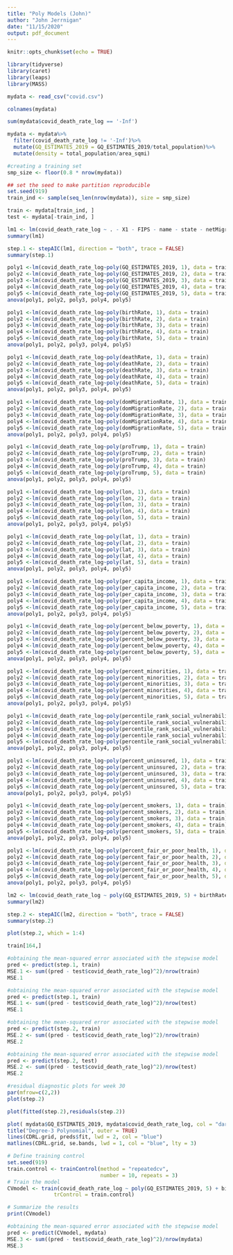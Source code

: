 ```yaml
---
title: "Poly Models (John)"
author: "John Jerrnigan"
date: "11/15/2020"
output: pdf_document
---
```


```r
knitr::opts_chunk$set(echo = TRUE)
```

```r
library(tidyverse)
library(caret)
library(leaps)
library(MASS)
```

```r
mydata <- read_csv("covid.csv")
```

```r
colnames(mydata)
```



```r
sum(mydata$covid_death_rate_log == '-Inf')
```

```r
mydata <- mydata%>%
  filter(covid_death_rate_log != '-Inf')%>%
  mutate(GQ_ESTIMATES_2019 = GQ_ESTIMATES_2019/total_population)%>%
  mutate(density = total_population/area_sqmi)
```

```r

#creating a training set
smp_size <- floor(0.8 * nrow(mydata))

## set the seed to make partition reproducible
set.seed(919)
train_ind <- sample(seq_len(nrow(mydata)), size = smp_size)

train <- mydata[train_ind, ]
test <- mydata[-train_ind, ]
```

```r
lm1 <- lm(covid_death_rate_log ~ . - X1 - FIPS - name - state - netMigrationRate - total_population - case_count - death_count - covid_death_rate, data = train)
summary(lm1)
```

```r
step.1 <- stepAIC(lm1, direction = "both", trace = FALSE)
summary(step.1)
```

```r
poly1 <-lm(covid_death_rate_log~poly(GQ_ESTIMATES_2019, 1), data = train)
poly2 <-lm(covid_death_rate_log~poly(GQ_ESTIMATES_2019, 2), data = train)
poly3 <-lm(covid_death_rate_log~poly(GQ_ESTIMATES_2019, 3), data = train)
poly4 <-lm(covid_death_rate_log~poly(GQ_ESTIMATES_2019, 4), data = train)
poly5 <-lm(covid_death_rate_log~poly(GQ_ESTIMATES_2019, 5), data = train)
anova(poly1, poly2, poly3, poly4, poly5)
```

```r
poly1 <-lm(covid_death_rate_log~poly(birthRate, 1), data = train)
poly2 <-lm(covid_death_rate_log~poly(birthRate, 2), data = train)
poly3 <-lm(covid_death_rate_log~poly(birthRate, 3), data = train)
poly4 <-lm(covid_death_rate_log~poly(birthRate, 4), data = train)
poly5 <-lm(covid_death_rate_log~poly(birthRate, 5), data = train)
anova(poly1, poly2, poly3, poly4, poly5)
```

```r
poly1 <-lm(covid_death_rate_log~poly(deathRate, 1), data = train)
poly2 <-lm(covid_death_rate_log~poly(deathRate, 2), data = train)
poly3 <-lm(covid_death_rate_log~poly(deathRate, 3), data = train)
poly4 <-lm(covid_death_rate_log~poly(deathRate, 4), data = train)
poly5 <-lm(covid_death_rate_log~poly(deathRate, 5), data = train)
anova(poly1, poly2, poly3, poly4, poly5)
```

```r
poly1 <-lm(covid_death_rate_log~poly(domMigrationRate, 1), data = train)
poly2 <-lm(covid_death_rate_log~poly(domMigrationRate, 2), data = train)
poly3 <-lm(covid_death_rate_log~poly(domMigrationRate, 3), data = train)
poly4 <-lm(covid_death_rate_log~poly(domMigrationRate, 4), data = train)
poly5 <-lm(covid_death_rate_log~poly(domMigrationRate, 5), data = train)
anova(poly1, poly2, poly3, poly4, poly5)
```

```r
poly1 <-lm(covid_death_rate_log~poly(proTrump, 1), data = train)
poly2 <-lm(covid_death_rate_log~poly(proTrump, 2), data = train)
poly3 <-lm(covid_death_rate_log~poly(proTrump, 3), data = train)
poly4 <-lm(covid_death_rate_log~poly(proTrump, 4), data = train)
poly5 <-lm(covid_death_rate_log~poly(proTrump, 5), data = train)
anova(poly1, poly2, poly3, poly4, poly5)
```

```r
poly1 <-lm(covid_death_rate_log~poly(lon, 1), data = train)
poly2 <-lm(covid_death_rate_log~poly(lon, 2), data = train)
poly3 <-lm(covid_death_rate_log~poly(lon, 3), data = train)
poly4 <-lm(covid_death_rate_log~poly(lon, 4), data = train)
poly5 <-lm(covid_death_rate_log~poly(lon, 5), data = train)
anova(poly1, poly2, poly3, poly4, poly5)
```

```r
poly1 <-lm(covid_death_rate_log~poly(lat, 1), data = train)
poly2 <-lm(covid_death_rate_log~poly(lat, 2), data = train)
poly3 <-lm(covid_death_rate_log~poly(lat, 3), data = train)
poly4 <-lm(covid_death_rate_log~poly(lat, 4), data = train)
poly5 <-lm(covid_death_rate_log~poly(lat, 5), data = train)
anova(poly1, poly2, poly3, poly4, poly5)
```


```r
poly1 <-lm(covid_death_rate_log~poly(per_capita_income, 1), data = train)
poly2 <-lm(covid_death_rate_log~poly(per_capita_income, 2), data = train)
poly3 <-lm(covid_death_rate_log~poly(per_capita_income, 3), data = train)
poly4 <-lm(covid_death_rate_log~poly(per_capita_income, 4), data = train)
poly5 <-lm(covid_death_rate_log~poly(per_capita_income, 5), data = train)
anova(poly1, poly2, poly3, poly4, poly5)
```

```r
poly1 <-lm(covid_death_rate_log~poly(percent_below_poverty, 1), data = train)
poly2 <-lm(covid_death_rate_log~poly(percent_below_poverty, 2), data = train)
poly3 <-lm(covid_death_rate_log~poly(percent_below_poverty, 3), data = train)
poly4 <-lm(covid_death_rate_log~poly(percent_below_poverty, 4), data = train)
poly5 <-lm(covid_death_rate_log~poly(percent_below_poverty, 5), data = train)
anova(poly1, poly2, poly3, poly4, poly5)
```


```r
poly1 <-lm(covid_death_rate_log~poly(percent_minorities, 1), data = train)
poly2 <-lm(covid_death_rate_log~poly(percent_minorities, 2), data = train)
poly3 <-lm(covid_death_rate_log~poly(percent_minorities, 3), data = train)
poly4 <-lm(covid_death_rate_log~poly(percent_minorities, 4), data = train)
poly5 <-lm(covid_death_rate_log~poly(percent_minorities, 5), data = train)
anova(poly1, poly2, poly3, poly4, poly5)
```

```r
poly1 <-lm(covid_death_rate_log~poly(percentile_rank_social_vulnerability, 1), data = train)
poly2 <-lm(covid_death_rate_log~poly(percentile_rank_social_vulnerability, 2), data = train)
poly3 <-lm(covid_death_rate_log~poly(percentile_rank_social_vulnerability, 3), data = train)
poly4 <-lm(covid_death_rate_log~poly(percentile_rank_social_vulnerability, 4), data = train)
poly5 <-lm(covid_death_rate_log~poly(percentile_rank_social_vulnerability, 5), data = train)
anova(poly1, poly2, poly3, poly4, poly5)
```


```r
poly1 <-lm(covid_death_rate_log~poly(percent_uninsured, 1), data = train)
poly2 <-lm(covid_death_rate_log~poly(percent_uninsured, 2), data = train)
poly3 <-lm(covid_death_rate_log~poly(percent_uninsured, 3), data = train)
poly4 <-lm(covid_death_rate_log~poly(percent_uninsured, 4), data = train)
poly5 <-lm(covid_death_rate_log~poly(percent_uninsured, 5), data = train)
anova(poly1, poly2, poly3, poly4, poly5)
```

```r
poly1 <-lm(covid_death_rate_log~poly(percent_smokers, 1), data = train)
poly2 <-lm(covid_death_rate_log~poly(percent_smokers, 2), data = train)
poly3 <-lm(covid_death_rate_log~poly(percent_smokers, 3), data = train)
poly4 <-lm(covid_death_rate_log~poly(percent_smokers, 4), data = train)
poly5 <-lm(covid_death_rate_log~poly(percent_smokers, 5), data = train)
anova(poly1, poly2, poly3, poly4, poly5)
```

```r
poly1 <-lm(covid_death_rate_log~poly(percent_fair_or_poor_health, 1), data = train)
poly2 <-lm(covid_death_rate_log~poly(percent_fair_or_poor_health, 2), data = train)
poly3 <-lm(covid_death_rate_log~poly(percent_fair_or_poor_health, 3), data = train)
poly4 <-lm(covid_death_rate_log~poly(percent_fair_or_poor_health, 4), data = train)
poly5 <-lm(covid_death_rate_log~poly(percent_fair_or_poor_health, 5), data = train)
anova(poly1, poly2, poly3, poly4, poly5)
```

```r
lm2 <- lm(covid_death_rate_log ~ poly(GQ_ESTIMATES_2019, 5) + birthRate + poly(deathRate, 3) + domMigrationRate + proTrump + poly(lon, 2) + lat + poly(per_capita_income, 3) + percent_below_poverty + poly(percent_minorities, 2) + percentile_rank_social_vulnerability + poly(percent_uninsured, 3) + poly(percent_smokers, 2) + percent_fair_or_poor_health + region + govParty + metro_area + main_econ, data = train)
summary(lm2)
```

```r
step.2 <- stepAIC(lm2, direction = "both", trace = FALSE)
summary(step.2)
```

```r
plot(step.2, which = 1:4)
```

```r
train[164,]
```

```r
#obtaining the mean-squared error associated with the stepwise model
pred <- predict(step.1, train)
MSE.1 <- sum((pred - test$covid_death_rate_log)^2)/nrow(train)
MSE.1
```

```r
#obtaining the mean-squared error associated with the stepwise model
pred <- predict(step.1, train)
MSE.1 <- sum((pred - test$covid_death_rate_log)^2)/nrow(test)
MSE.1
```

```r
#obtaining the mean-squared error associated with the stepwise model
pred <- predict(step.2, train)
MSE.2 <- sum((pred - test$covid_death_rate_log)^2)/nrow(train)
MSE.2
```

```r
#obtaining the mean-squared error associated with the stepwise model
pred <- predict(step.2, test)
MSE.2 <- sum((pred - test$covid_death_rate_log)^2)/nrow(test)
MSE.2
```

```r
#residual diagnostic plots for week 30
par(mfrow=c(2,2))
plot(step.2)
```

```r
plot(fitted(step.2),residuals(step.2))
```

```r
plot( mydata$GQ_ESTIMATES_2019, mydata$covid_death_rate_log, col = "darkgrey")
title("Degree-3 Polynomial", outer = TRUE)
lines(CDRL.grid, preds$fit, lwd = 2, col = "blue")
matlines(CDRL.grid, se.bands, lwd = 1, col = "blue", lty = 3)
```

```r
# Define training control
set.seed(919)
train.control <- trainControl(method = "repeatedcv", 
                              number = 10, repeats = 3)
# Train the model
CVmodel <- train(covid_death_rate_log ~ poly(GQ_ESTIMATES_2019, 5) + birthRate + poly(deathRate, 3) + domMigrationRate + proTrump + poly(lon, 2) + lat + poly(per_capita_income, 3) + percent_below_poverty + poly(percent_minorities, 2) + percentile_rank_social_vulnerability + poly(percent_uninsured, 3) + poly(percent_smokers, 2) + region + metro_area + main_econ, data = mydata, method = "lm",
               trControl = train.control)

# Summarize the results
print(CVmodel)
```

```r
#obtaining the mean-squared error associated with the stepwise model
pred <- predict(CVmodel, mydata)
MSE.3 <- sum((pred - test$covid_death_rate_log)^2)/nrow(mydata)
MSE.3
```


